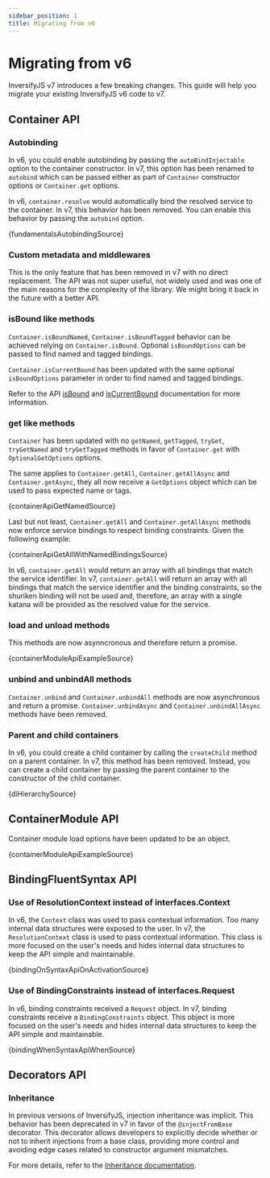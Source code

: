 ```yaml
---
sidebar_position: 1
title: Migrating from v6
---
```


# Migrating from v6

InversifyJS v7 introduces a few breaking changes. This guide will help you migrate your existing InversifyJS v6 code to v7.

## Container API

### Autobinding

In v6, you could enable autobinding by passing the `autoBindInjectable` option to the container constructor. In v7, this option has been renamed to `autobind` which can be passed either as part of `Container` constructor options or `Container.get` options.

In v6, `container.resolve` would automatically bind the resolved service to the container. In v7, this behavior has been removed. You can enable this behavior by passing the `autobind` option.

<CodeBlock language="ts">{fundamentalsAutobindingSource}</CodeBlock>

### Custom metadata and middlewares

This is the only feature that has been removed in v7 with no direct replacement. The API was not super useful, not widely used and was one of the main reasons for the complexity of the library. We might bring it back in the future with a better API.

### isBound like methods

`Container.isBoundNamed`, `Container.isBoundTagged` behavior can be achieved relying on `Container.isBound`. Optional `isBoundOptions` can be passed to find named and tagged bindings.

`Container.isCurrentBound` has been updated with the same optional `isBoundOptions` parameter in order to find named and tagged bindings.

Refer to the API [isBound](../../api/container#isbound) and [isCurrentBound](../../api/container#iscurrentbound) documentation for more information.

### get like methods

`Container` has been updated with no `getNamed`, `getTagged`, `tryGet`, `tryGetNamed` and `tryGetTagged` methods in favor of `Container.get` with `OptionalGetOptions` options.

The same applies to `Container.getAll`, `Container.getAllAsync` and `Container.getAsync`, they all now receive a `GetOptions` object which can be used to pass expected name or tags.

<CodeBlock language="ts">{containerApiGetNamedSource}</CodeBlock>

Last but not least, `Container.getAll` and `Container.getAllAsync` methods now enforce service bindings to respect binding constraints. Given the following example:

<CodeBlock language="ts">{containerApiGetAllWithNamedBindingsSource}</CodeBlock>

In v6, `container.getAll` would return an array with all bindings that match the service identifier. In v7, `container.getAll` will return an array with all bindings that match the service identifier and the binding constraints, so the shuriken binding will not be used and, therefore, an array with a single katana will be provided as the resolved value for the service.

### load and unload methods

This methods are now asynncronous and therefore return a promise.

<CodeBlock language="ts">{containerModuleApiExampleSource}</CodeBlock>

### unbind and unbindAll methods

`Container.unbind` and `Container.unbindAll` methods are now asynchronous and return a promise. `Container.unbindAsync` and `Container.unbindAllAsync` methods have been removed.

### Parent and child containers

In v6, you could create a child container by calling the `createChild` method on a parent container. In v7, this method has been removed. Instead, you can create a child container by passing the parent container to the constructor of the child container.

<CodeBlock language="ts">{diHierarchySource}</CodeBlock>

## ContainerModule API

Container module load options have been updated to be an object.

<CodeBlock language="ts">{containerModuleApiExampleSource}</CodeBlock>

## BindingFluentSyntax API

### Use of ResolutionContext instead of interfaces.Context

In v6, the `Context` class was used to pass contextual information. Too many internal data structures were exposed to the user. In v7, the `ResolutionContext` class is used to pass contextual information. This class is more focused on the user's needs and hides internal data structures to keep the API simple and maintainable.

<CodeBlock language="ts">{bindingOnSyntaxApiOnActivationSource}</CodeBlock>

### Use of BindingConstraints instead of interfaces.Request

In v6, binding constraints received a `Request` object. In v7, binding constraints receive a `BindingConstraints` object. This object is more focused on the user's needs and hides internal data structures to keep the API simple and maintainable.

<CodeBlock language="ts">{bindingWhenSyntaxApiWhenSource}</CodeBlock>

## Decorators API

### Inheritance

In previous versions of InversifyJS, injection inheritance was implicit. This behavior has been deprecated in v7 in favor of the `@injectFromBase` decorator. This decorator allows developers to explicitly decide whether or not to inherit injections from a base class, providing more control and avoiding edge cases related to constructor argument mismatches.

For more details, refer to the [Inheritance documentation](../../fundamentals/inheritance).
